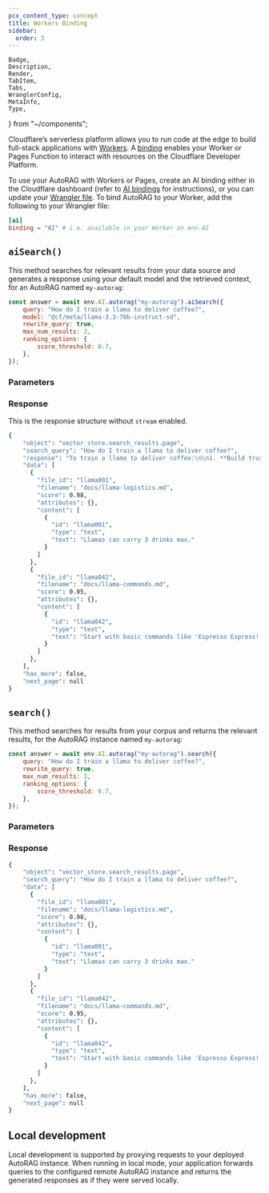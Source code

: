 ```yaml
---
pcx_content_type: concept
title: Workers Binding
sidebar:
  order: 3
---
```


	Badge,
	Description,
	Render,
	TabItem,
	Tabs,
	WranglerConfig,
	MetaInfo,
	Type,
} from "~/components";

Cloudflare’s serverless platform allows you to run code at the edge to build full-stack applications with [Workers](/workers/). A [binding](/workers/runtime-apis/bindings/) enables your Worker or Pages Function to interact with resources on the Cloudflare Developer Platform.

To use your AutoRAG with Workers or Pages, create an AI binding either in the Cloudflare dashboard (refer to [AI bindings](/pages/functions/bindings/#workers-ai) for instructions), or you can update your [Wrangler file](/workers/wrangler/configuration/). To bind AutoRAG to your Worker, add the following to your Wrangler file:

<WranglerConfig>

```toml
[ai]
binding = "AI" # i.e. available in your Worker on env.AI
```

</WranglerConfig>

## `aiSearch()`

This method searches for relevant results from your data source and generates a response using your default model and the retrieved context, for an AutoRAG named `my-autorag`:

```js
const answer = await env.AI.autorag("my-autorag").aiSearch({
	query: "How do I train a llama to deliver coffee?",
	model: "@cf/meta/llama-3.3-70b-instruct-sd",
	rewrite_query: true,
	max_num_results: 2,
	ranking_options: {
		score_threshold: 0.7,
	},
});
```

### Parameters

<Render file="ai-search-api-params" product="autorag" />

### Response

This is the response structure without `stream` enabled.

```sh output
{
    "object": "vector_store.search_results.page",
    "search_query": "How do I train a llama to deliver coffee?",
    "response": "To train a llama to deliver coffee:\n\n1. **Build trust** — Llamas appreciate patience (and decaf).\n2. **Know limits** — Max 3 cups per llama, per `llama-logistics.md`.\n3. **Use voice commands** — Start with \"Espresso Express!\"\n4.",
    "data": [
      {
        "file_id": "llama001",
        "filename": "docs/llama-logistics.md",
        "score": 0.98,
        "attributes": {},
        "content": [
          {
            "id": "llama001",
            "type": "text",
            "text": "Llamas can carry 3 drinks max."
          }
        ]
      },
      {
        "file_id": "llama042",
        "filename": "docs/llama-commands.md",
        "score": 0.95,
        "attributes": {},
        "content": [
          {
            "id": "llama042",
            "type": "text",
            "text": "Start with basic commands like 'Espresso Express!' Llamas love alliteration."
          }
        ]
      },
    ],
    "has_more": false,
    "next_page": null
}

```

## `search()`

This method searches for results from your corpus and returns the relevant results, for the AutoRAG instance named `my-autorag`:

```js
const answer = await env.AI.autorag("my-autorag").search({
	query: "How do I train a llama to deliver coffee?",
	rewrite_query: true,
	max_num_results: 2,
	ranking_options: {
		score_threshold: 0.7,
	},
});
```

### Parameters

<Render file="search-api-params" product="autorag" />

### Response

```sh output
{
    "object": "vector_store.search_results.page",
    "search_query": "How do I train a llama to deliver coffee?",
    "data": [
      {
        "file_id": "llama001",
        "filename": "docs/llama-logistics.md",
        "score": 0.98,
        "attributes": {},
        "content": [
          {
            "id": "llama001",
            "type": "text",
            "text": "Llamas can carry 3 drinks max."
          }
        ]
      },
      {
        "file_id": "llama042",
        "filename": "docs/llama-commands.md",
        "score": 0.95,
        "attributes": {},
        "content": [
          {
            "id": "llama042",
            "type": "text",
            "text": "Start with basic commands like 'Espresso Express!' Llamas love alliteration."
          }
        ]
      },
    ],
    "has_more": false,
    "next_page": null
}

```

## Local development

Local development is supported by proxying requests to your deployed AutoRAG instance. When running in local mode, your application forwards queries to the configured remote AutoRAG instance and returns the generated responses as if they were served locally.
